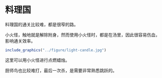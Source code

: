 # 料理国

料理国的通关比较难，都是很窄的路。

小火怪，触地就是解除附身，然而使用小火怪时，都是在汤里，因此很容易伤血，影响通关效率。

```r
include_graphics("../figure/light-candle.jpg")
```

这里可以用小火怪进行点燃蜡烛。

厨师鸟也比较难打，最后一次杀，是需要非常熟悉跳跃的。
